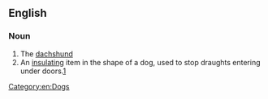==English==

===Noun===
{{en-noun|sg=[[sausage]] [[dog]]}}

# The [[dachshund]]
# An [[insulating]] item in the shape of a dog, used to stop draughts entering under doors.[http://www.cathkidston.co.uk/ProductDetails.aspx?pid=89-202-4-4&language=en-GB]

[[Category:en:Dogs]]
